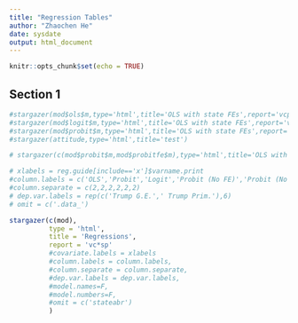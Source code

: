 ```yaml
---
title: "Regression Tables"
author: "Zhaochen He"
date: sysdate
output: html_document
---
```


<style>
table, td, th {
  border: none;
  padding-left: 1em;
  padding-right: 1em;
  min-width: 50%;
  margin-left: auto;
  margin-right: auto;
  margin-top: 1em;
  margin-bottom: 1em;
}
</style>


```r
knitr::opts_chunk$set(echo = TRUE)

```

## Section 1


```r
#stargazer(mod$ols$m,type='html',title='OLS with state FEs',report='vcp*')
#stargazer(mod$logit$m,type='html',title='OLS with state FEs',report='vcp*')
#stargazer(mod$probit$m,type='html',title='OLS with state FEs',report='vcp*')
#stargazer(attitude,type='html',title='test')

# stargazer(c(mod$probit$m,mod$probitfe$m),type='html',title='OLS with state FEs',report='vc*sp',covariate.labels=xlabels)

# xlabels = reg.guide[include=='x']$varname.print
#column.labels = c('OLS','Probit','Logit','Probit (No FE)','Probit (No Weights)','Probit (Horse-race)')
#column.separate = c(2,2,2,2,2,2)
# dep.var.labels = rep(c('Trump G.E.',' Trump Prim.'),6)
# omit = c('.data_')

stargazer(c(mod),
          type = 'html', 
          title = 'Regressions', 
          report = 'vc*sp' 
          #covariate.labels = xlabels
          #column.labels = column.labels,
          #column.separate = column.separate,
          #dep.var.labels = dep.var.labels,
          #model.names=F,
          #model.numbers=F,
          #omit = c('stateabr')
          )

```
